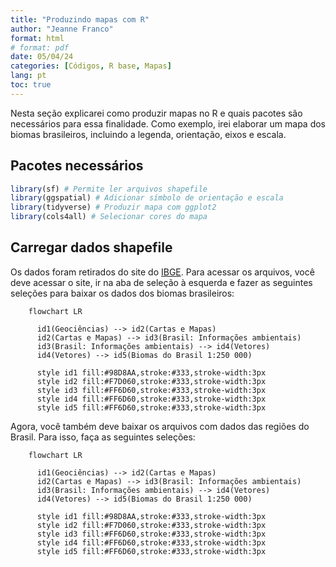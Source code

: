 ---
title: "Produzindo mapas com R"
author: "Jeanne Franco"
format: html 
# format: pdf
date: 05/04/24
categories: [Códigos, R base, Mapas]
lang: pt
toc: true
---

Nesta seção explicarei como produzir mapas no R e quais pacotes são necessários para essa finalidade. Como exemplo, irei elaborar um mapa dos biomas brasileiros, incluindo a legenda, orientação, eixos e escala.

## Pacotes necessários

``` r
library(sf) # Permite ler arquivos shapefile
library(ggspatial) # Adicionar símbolo de orientação e escala
library(tidyverse) # Produzir mapa com ggplot2
library(cols4all) # Selecionar cores do mapa
```

## Carregar dados shapefile

Os dados foram retirados do site do [IBGE](https://www.ibge.gov.br/). Para acessar os arquivos, você deve acessar o site, ir na aba de seleção à esquerda e fazer as seguintes seleções para baixar os dados dos biomas brasileiros:

```{mermaid}
    flowchart LR

      id1(Geociências) --> id2(Cartas e Mapas)
      id2(Cartas e Mapas) --> id3(Brasil: Informações ambientais)
      id3(Brasil: Informações ambientais) --> id4(Vetores)
      id4(Vetores) --> id5(Biomas do Brasil 1:250 000)
      
      style id1 fill:#98D8AA,stroke:#333,stroke-width:3px
      style id2 fill:#F7D060,stroke:#333,stroke-width:3px
      style id3 fill:#FF6D60,stroke:#333,stroke-width:3px
      style id4 fill:#FF6D60,stroke:#333,stroke-width:3px
      style id5 fill:#FF6D60,stroke:#333,stroke-width:3px
```

Agora, você também deve baixar os arquivos com dados das regiões do Brasil. Para isso, faça as seguintes seleções:

```{mermaid}
    flowchart LR

      id1(Geociências) --> id2(Cartas e Mapas)
      id2(Cartas e Mapas) --> id3(Brasil: Informações ambientais)
      id3(Brasil: Informações ambientais) --> id4(Vetores)
      id4(Vetores) --> id5(Biomas do Brasil 1:250 000)
      
      style id1 fill:#98D8AA,stroke:#333,stroke-width:3px
      style id2 fill:#F7D060,stroke:#333,stroke-width:3px
      style id3 fill:#FF6D60,stroke:#333,stroke-width:3px
      style id4 fill:#FF6D60,stroke:#333,stroke-width:3px
      style id5 fill:#FF6D60,stroke:#333,stroke-width:3px
```

